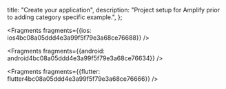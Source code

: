   title: "Create your application",
  description: "Project setup for Amplify prior to adding category specific example.",
};





<Fragments fragments={{ios: ios4bc08a05ddd4e3a99f5f79e3a68ce76688}} />



<Fragments fragments={{android: android4bc08a05ddd4e3a99f5f79e3a68ce76634}} />



<Fragments fragments={{flutter: flutter4bc08a05ddd4e3a99f5f79e3a68ce76666}} />